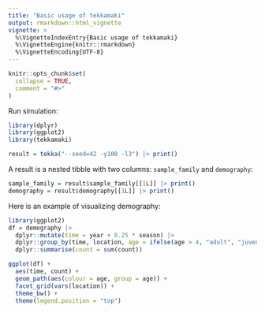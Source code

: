 ```yaml
---
title: "Basic usage of tekkamaki"
output: rmarkdown::html_vignette
vignette: >
  %\VignetteIndexEntry{Basic usage of tekkamaki}
  %\VignetteEngine{knitr::rmarkdown}
  %\VignetteEncoding{UTF-8}
---
```


```r
knitr::opts_chunk$set(
  collapse = TRUE,
  comment = "#>"
)
```

Run simulation:

```r
library(dplyr)
library(ggplot2)
library(tekkamaki)

result = tekka("--seed=42 -y100 -l3") |> print()
```

A result is a nested tibble with two columns: `sample_family` and `demography`:

```r
sample_family = result$sample_family[[1L]] |> print()
demography = result$demography[[1L]] |> print()
```

Here is an example of visualizing demography:

```r
library(ggplot2)
df = demography |>
  dplyr::mutate(time = year + 0.25 * season) |>
  dplyr::group_by(time, location, age = ifelse(age > 4, "adult", "juvenile")) |>
  dplyr::summarise(count = sum(count))

ggplot(df) +
  aes(time, count) +
  geom_path(aes(colour = age, group = age)) +
  facet_grid(vars(location)) +
  theme_bw() +
  theme(legend.position = "top")
```
